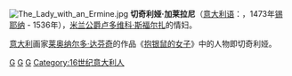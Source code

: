 [[File:The_Lady_with_an_Ermine.jpg|right]]
'''切奇利娅·加莱拉尼'''（[[意大利语|意大利语]]：'''{{lang|it|Cecilia Galerani}}'''，1473年[[锡耶纳|锡耶纳]] - 1536年），[[米兰公爵|米兰公爵]][[卢多维科·斯福尔扎|卢多维科·斯福尔扎]]的情妇。

[[意大利|意大利]]画家[[莱奥纳尔多·达芬奇|莱奥纳尔多·达芬奇]]的作品《[[抱银鼠的女子|抱银鼠的女子]]》中的人物即切奇利娅。

{{Authority control}}
{{Italy-bio-stub}}

[[Category:1473年出生|G]]
[[Category:1536年逝世|G]]
[[Category:15世纪意大利人|G]]
[[Category:16世纪意大利人|Category:16世纪意大利人]]